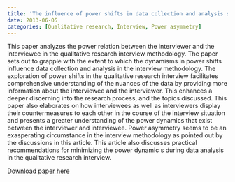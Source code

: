 ```yaml
---
title: 'The influence of power shifts in data collection and analysis stages : A focus on qualitative research interview'
date: 2013-06-05
categories: [Qualitative research, Interview, Power asymmetry]
---
```

This paper analyzes the power relation between the interviewer and the interviewee in the qualitative research interview methodology. The paper sets out to grapple with the extent to which the dynamisms in power shifts influence data collection and analysis in the interview methodology. The exploration of power shifts in the qualitative research interview facilitates comprehensive understanding of the nuances of the data by providing more information about the interviewee and the interviewer. This enhances a deeper discerning into the research process, and the topics discussed. This paper also elaborates on how interviewees as well as interviewers display their countermeasures to each other in the course of the interview situation and presents a greater understanding of the power dynamics that exist between the interviewer and interviewee. Power asymmetry seems to be an exasperating circumstance in the interview methodology as pointed out by the discussions in this article. This article also discusses practical recommendations for minimizing the power dynamic s during data analysis in the qualitative research interview.

[Download paper here](https://github.com/frederickanyan/frederickanyan.github.io//files/publications/power_shifts.pdf)